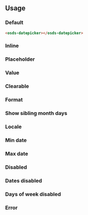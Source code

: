 
<GenericStyle />

## Usage

### Default
<Canvas withSource="none">
  <div style={{ height: '300px' }}>
    <osds-datepicker></osds-datepicker>
  </div>
</Canvas >

```html
<osds-datepicker></osds-datepicker>
```

### Inline
<InlineProperty />

### Placeholder
<PlaceholderProperty />

### Value
<ValueProperty />

### Clearable
<ClearableProperty />

### Format
<FormatProperty />

### Show sibling month days
<ShowSiblingsMonthDaysProperty />

### Locale
<LocaleProperty />

### Min date
<MinDateProperty />

### Max date
<MaxDateProperty />

### Disabled
<DisabledProperty />

### Dates disabled
<DatesDisabledProperty />

### Days of week disabled
<DaysOfWeekDisabledProperty />

### Error
<ErrorProperty />
